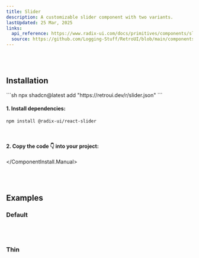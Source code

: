 ```yaml
---
title: Slider
description: A customizable slider component with two variants.
lastUpdated: 25 Mar, 2025
links:
  api_reference: https://www.radix-ui.com/docs/primitives/components/slider#api-reference
  source: https://github.com/Logging-Stuff/RetroUI/blob/main/components/ui/Slider.tsx 
---
```


<ComponentShowcase name="slider-style-default" />
<br />
<br />

## Installation

<ComponentInstall>
  <ComponentInstall.Cli>
    ```sh
    npx shadcn@latest add "https://retroui.dev/r/slider.json"
    ```
  </ComponentInstall.Cli>
  <ComponentInstall.Manual>
  
#### 1. Install dependencies:

```sh
npm install @radix-ui/react-slider
```

<br />

#### 2. Copy the code 👇 into your project:

<ComponentSource name="slider" />

  </ComponentInstall.Manual>
</ComponentInstall>

<br />
<br />

## Examples

### Default

<ComponentShowcase name="slider-style-default" />
<br />
<br />

### Thin

<ComponentShowcase name="slider-style-thin" />
<br />
<br />